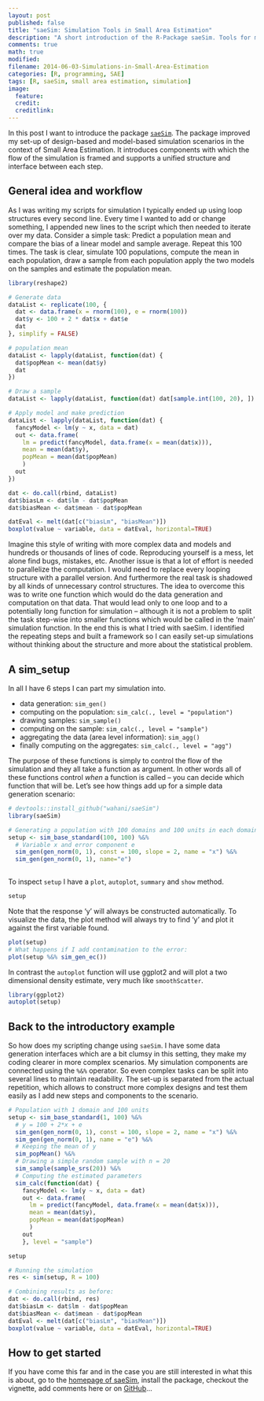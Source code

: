 ```yaml
---
layout: post
published: false
title: "saeSim: Simulation Tools in Small Area Estimation"
description: "A short introduction of the R-Package saeSim. Tools for model- and design based simulations in the field of Small Area Estimation."
comments: true
math: true
modified: 
filename: 2014-06-03-Simulations-in-Small-Area-Estimation
categories: [R, programming, SAE]
tags: [R, saeSim, small area estimation, simulation]
image:
  feature: 
  credit: 
  creditlink: 
---
```


In this post I want to introduce the package [`saeSim`](/saeSim). The package improved my set-up of design-based and model-based simulation scenarios in the context of Small Area Estimation. It introduces components with which the flow of the simulation is framed and supports a unified structure and interface between each step.

## General idea and workflow
As I was writing my scripts for simulation I typically ended up using loop structures every second line. Every time I wanted to add or change something, I appended new lines to the script which then needed to iterate over my data. Consider a simple task: Predict a population mean and compare the bias of a linear model and sample average. Repeat this 100 times. The task is clear, simulate 100 populations, compute the mean in each population, draw a sample from each population apply the two models on the samples and estimate the population mean.

```r
library(reshape2)

# Generate data
dataList <- replicate(100, {
  dat <- data.frame(x = rnorm(100), e = rnorm(100))
  dat$y <- 100 + 2 * dat$x + dat$e
  dat
}, simplify = FALSE)

# population mean
dataList <- lapply(dataList, function(dat) {
  dat$popMean <- mean(dat$y)
  dat
})

# Draw a sample
dataList <- lapply(dataList, function(dat) dat[sample.int(100, 20), ])

# Apply model and make prediction
dataList <- lapply(dataList, function(dat) {
  fancyModel <- lm(y ~ x, data = dat)
  out <- data.frame(
    lm = predict(fancyModel, data.frame(x = mean(dat$x))),
    mean = mean(dat$y),
    popMean = mean(dat$popMean)
    )
  out
})

dat <- do.call(rbind, dataList)
dat$biasLm <- dat$lm - dat$popMean
dat$biasMean <- dat$mean - dat$popMean

datEval <- melt(dat[c("biasLm", "biasMean")])
boxplot(value ~ variable, data = datEval, horizontal=TRUE)
```

Imagine this style of writing with more complex data and models and hundreds or thousands of lines of code. Reproducing yourself is a mess, let alone find bugs, mistakes, etc. Another issue is that a lot of effort is needed to parallelize the computation. I would need to replace every looping structure with a parallel version. And furthermore the real task is shadowed by all kinds of unnecessary control structures. The idea to overcome this was to write one function which would do the data generation and computation on that data. That would lead only to one loop and to a potentially long function for simulation -- although it is not a problem to split the task step-wise into smaller functions which would be called in the 'main' simulation function. In the end this is what I tried with saeSim. I identified the repeating steps and built a framework so I can easily set-up simulations without thinking about the structure and more about the statistical problem.

## A sim_setup
In all I have 6 steps I can part my simulation into. 

- data generation: `sim_gen()`
- computing on the population: `sim_calc(., level = "population")`
- drawing samples: `sim_sample()`
- computing on the sample: `sim_calc(., level = "sample")`
- aggregating the data (area level information): `sim_agg()`
- finally computing on the aggregates: `sim_calc(., level = "agg")`

The purpose of these functions is simply to control the flow of the simulation and they all take a function as argument. In other words all of these functions control *when* a function is called -- you can decide which function that will be. Let's see how things add up for a simple data generation scenario:

```r
# devtools::install_github("wahani/saeSim")
library(saeSim)

# Generating a population with 100 domains and 100 units in each domain:
setup <- sim_base_standard(100, 100) %&%
  # Variable x and error component e
  sim_gen(gen_norm(0, 1), const = 100, slope = 2, name = "x") %&%
  sim_gen(gen_norm(0, 1), name="e")
  
```

To inspect `setup` I have a `plot`, `autoplot`, `summary` and `show` method.

```r
setup
```

Note that the response 'y' will always be constructed automatically. To visualize the data, the plot method will always try to find 'y' and plot it against the first variable found.

```r
plot(setup)
# What happens if I add contamination to the error:
plot(setup %&% sim_gen_ec())
```

In contrast the `autoplot` function will use ggplot2 and will plot a two dimensional density estimate, very much like `smoothScatter`.

```r
library(ggplot2)
autoplot(setup)
```

## Back to the introductory example
So how does my scripting change using `saeSim`. I have some data generation interfaces which are a bit clumsy in this setting, they make my coding clearer in more complex scenarios. My simulation components are connected using the `%&%` operator. So even complex tasks can be split into several lines to maintain readability. The set-up is separated from the actual repetition, which allows to construct more complex designs and test them easily as I add new steps and components to the scenario.

```r
# Population with 1 domain and 100 units
setup <- sim_base_standard(1, 100) %&%
  # y = 100 + 2*x + e
  sim_gen(gen_norm(0, 1), const = 100, slope = 2, name = "x") %&%
  sim_gen(gen_norm(0, 1), name = "e") %&%
  # Keeping the mean of y
  sim_popMean() %&%
  # Drawing a simple random sample with n = 20
  sim_sample(sample_srs(20)) %&%
  # Computing the estimated parameters
  sim_calc(function(dat) {
    fancyModel <- lm(y ~ x, data = dat)
    out <- data.frame(
      lm = predict(fancyModel, data.frame(x = mean(dat$x))),
      mean = mean(dat$y),
      popMean = mean(dat$popMean)
      )
    out
    }, level = "sample")

setup

# Running the simulation
res <- sim(setup, R = 100)

# Combining results as before:
dat <- do.call(rbind, res)
dat$biasLm <- dat$lm - dat$popMean
dat$biasMean <- dat$mean - dat$popMean
datEval <- melt(dat[c("biasLm", "biasMean")])
boxplot(value ~ variable, data = datEval, horizontal=TRUE)

```

## How to get started
If you have come this far and in the case you are still interested in what this is about, go to the [homepage of saeSim](/saeSim), install the package, checkout the vignette, add comments here or on [GitHub](https://github.com/wahani/saeSim)...